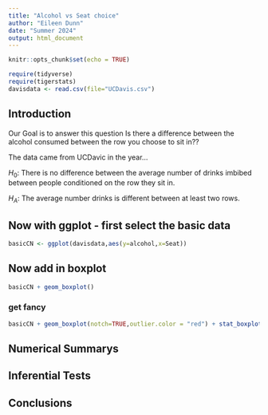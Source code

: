 ```yaml
---
title: "Alcohol vs Seat choice"
author: "Eileen Dunn"  
date: "Summer 2024"  
output: html_document
---
```


```r
knitr::opts_chunk$set(echo = TRUE)
```

```r
require(tidyverse)
require(tigerstats)
davisdata <- read.csv(file="UCDavis.csv")
```

## Introduction
Our Goal is to answer this question Is there a difference between the alcohol consumed between the row you choose to sit in??  

The data came from UCDavic in the year...

$H_0$: There is no difference between the average number of drinks imbibed between people conditioned on the row they sit in.  

$H_A$: The average number drinks is different between at least two rows.  

## Now with ggplot - first select the basic data

```r
basicCN <- ggplot(davisdata,aes(y=alcohol,x=Seat))
```
## Now add in boxplot

```r
basicCN + geom_boxplot()
```
  
  
### get fancy  

```r
basicCN + geom_boxplot(notch=TRUE,outlier.color = "red") + stat_boxplot(geom ='errorbar') + labs(title="Fancy notch boxplot \n with 2 lines")
```

## Numerical Summarys 

## Inferential Tests

## Conclusions


